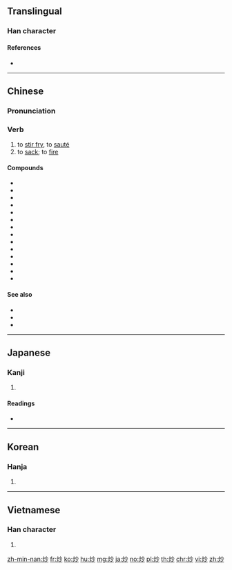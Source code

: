 ==Translingual==

===Han character===
{{Han char|rn=86|rad=火|as=04|sn=8|four=99820|canj=FFH}}

====References====
* {{Han ref|kx=0667.170|dkj=18915|dj=1076.250|hdz=32191.150|uh=7092|ud=28818|bh=AAA3|bd=43683}}

----

==Chinese==
{{zh-forms}}

===Pronunciation===
{{zh-pron
|m=chǎo
|c=caau2
|h=pfs=
|md=
|mn=chhá
|w=
|mc=y
|oc=y
|cat=v
}}

===Verb===
{{zh-verb}}

# to [[stir fry]], to [[sauté]]
# to [[sack]]; to [[fire]]
#: {{zh-also|炒魷魚}}

====Compounds====
* {{zh-l|炒菜}}
* {{zh-l|炒飯}}
* {{zh-l|炒肝}}
* {{zh-l|炒鍋}}
* {{zh-l|炒匯}}
* {{zh-l|炒貨}}
* {{zh-l|炒家}}
* {{zh-l|炒冷飯}}
* {{zh-l|炒買炒賣}}
* {{zh-l|炒米}}
* {{zh-l|炒麵}}
* {{zh-l|炒勺}}
* {{zh-l|炒魷魚}}
* {{zh-l|炒作}}

====See also====
* {{zh-l|煸|tr=biān}}
* {{zh-l|煎|tr=jiān}}
* {{zh-l|炸|tr=zhà}}

----

==Japanese==

===Kanji===
{{ja-kanji|grade=|rs=火04}}

# {{defn|lang=ja|sort=火04}}

====Readings====
* {{ja-readings|on=[[そう]] (sō), [[しょう]] (shō)|kun=[[いる]] (iru), [[いためる]] (itameru)}}

----

==Korean==

===Hanja===
{{ko-hanja|hangeul=초|eumhun=|rv=cho|mr=ch'o|y=cho}}

# {{defn|lang=ko|sort=火04}}

----

==Vietnamese==

===Han character===
{{vi-hantu|[[sao]], [[xào]], [[xáo]]|rs=火04}}

# {{defn|lang=vi|sort=火04}}

[[zh-min-nan:炒]]
[[fr:炒]]
[[ko:炒]]
[[hu:炒]]
[[mg:炒]]
[[ja:炒]]
[[no:炒]]
[[pl:炒]]
[[th:炒]]
[[chr:炒]]
[[vi:炒]]
[[zh:炒]]